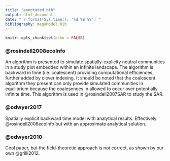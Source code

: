 ```yaml
---
title: "annotated bib"
output: html_document
date: "`r format(Sys.time(), '%d %B %Y')`"
bibliography: megaModel.bib
---
```


```r
knitr::opts_chunk$set(echo = FALSE)
```

### @rosindell2008ecoInfo

An algorithm is presented to simulate spatially-explicity neutral communities in a study plot embedded within an infinite landscape.  The algorithm is backward in time (i.e. coalescent) providing computational efficiences, further added by clever indexing.  It should be noted that the coalescent algorithm they present can only provide simulated communities in equilibrium because the coalesences in allowed to occur over potentially infinite time.  This algorithm is used in @rosindell2007SAR to study the SAR.

### @odwyer2017

Spatially explicit backward time model with analytical results.  Effectively @rosindell2008ecoInfo but with an approximate analytical solution. 

### @odwyer2010

Cool paper, but the field-theoretic approach is not correct, as shown by our own @grilli2012.

